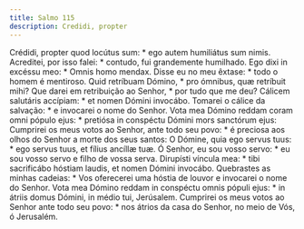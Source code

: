 ```yaml
---
title: Salmo 115
description: Credidi, propter
---
```


<div class="side-by-side not-content">
  <span class="text-justify">
    Crédidi, propter quod locútus sum: * ego autem humiliátus sum nimis.
  </span>
  <span class="text-justify">
    Acreditei, por isso falei: * contudo, fui grandemente humilhado.
  </span>
  <span class="text-justify">
    Ego dixi in excéssu meo: * Omnis homo mendax.
  </span>
  <span class="text-justify">
    Disse eu no meu êxtase: * todo o homem é mentiroso.
  </span>
  <span class="text-justify">
    Quid retríbuam Dómino, * pro ómnibus, quæ retríbuit mihi?
  </span>
  <span class="text-justify">
    Que darei em retribuição ao Senhor, * por tudo que me deu?
  </span>
  <span class="text-justify">
    Cálicem salutáris accípiam: * et nomen Dómini invocábo.
  </span>
  <span class="text-justify">
    Tomarei o cálice da salvação: * e invocarei o nome do Senhor.
  </span>
  <span class="text-justify">
    Vota mea Dómino reddam coram omni pópulo ejus: * pretiósa in conspéctu
    Dómini mors sanctórum ejus:
  </span>
  <span class="text-justify">
    Cumprirei os meus votos ao Senhor, ante todo seu povo: * é preciosa aos
    olhos do Senhor a morte dos seus santos:
  </span>
  <span class="text-justify">
    O Dómine, quia ego servus tuus: * ego servus tuus, et fílius ancíllæ tuæ.
  </span>
  <span class="text-justify">
    Ó Senhor, eu sou vosso servo: * eu sou vosso servo e filho de vossa serva.
  </span>
  <span class="text-justify">
    Dirupísti víncula mea: * tibi sacrificábo hóstiam laudis, et nomen Dómini
    invocábo.
  </span>
  <span class="text-justify">
    Quebrastes as minhas cadeias: * Vos oferecerei uma hóstia de louvor e
    invocarei o nome do Senhor.
  </span>
  <span class="text-justify">
    Vota mea Dómino reddam in conspéctu omnis pópuli ejus: * in átriis domus
    Dómini, in médio tui, Jerúsalem.
  </span>
  <span class="text-justify">
    Cumprirei os meus votos ao Senhor ante todo seu povo: * nos átrios da casa
    do Senhor, no meio de Vós, ó Jerusalém.
  </span>
</div>
